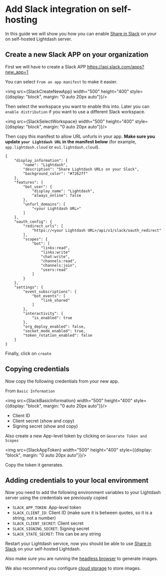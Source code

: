 

# Add Slack integration on self-hosting

In this guide we will show you how you can enable [Share in Slack](https://docs.lightdash.com/guides/sharing-in-slack) on your on self-hosted Lightdash server.

## Create a new Slack APP on your organization

First we will have to create a Slack APP https://api.slack.com/apps?new_app=1

You can select `From an app manifest` to make it easier. 

<img src={SlackCreateNewApp} width="500" height="400" style={{display: "block", margin: "0 auto 20px auto"}}/>

Then select the workspace you want to enable this into. Later you can `enable distribution` if you want to use a different Slack workspace.

<img src={SlackSelectWorkspace} width="500" height="400" style={{display: "block", margin: "0 auto 20px auto"}}/>

Then copy this manifest to allow URL unfurls in your app. **Make sure you update `your Lightdash URL` in the manifest below** (for example, `app.lightdash.cloud` or `eu1.lightdash.cloud`).

```
{
    "display_information": {
        "name": "Lightdash",
        "description": "Share Lightdash URLs on your Slack",
        "background_color": "#7262ff"
    },
    "features": {
        "bot_user": {
            "display_name": "Lightdash",
            "always_online": false
        },
        "unfurl_domains": [
            "<your Lightdash URL>"
        ]
    },
    "oauth_config": {
        "redirect_urls": [
            "https://<your Lightdash URL>/api/v1/slack/oauth_redirect"
        ],
        "scopes": {
            "bot": [
                "links:read",
                "links:write"
                "chat:write",
                "channels:read",
                "channels:join",
                "users:read"
            ]
        }
    },
    "settings": {
        "event_subscriptions": {
            "bot_events": [
                "link_shared"
            ]
        },
        "interactivity": {
            "is_enabled": true
        },
        "org_deploy_enabled": false,
        "socket_mode_enabled": true,
        "token_rotation_enabled": false
    }
}

```

Finally, click on `create` 

## Copying credentials 

Now copy the following credentials from your new app. 

From `Basic Information` 

<img src={SlackBasicInformation} width="500" height="400" style={{display: "block", margin: "0 auto 20px auto"}}/>

- Client ID
- Client secret (show and copy)
- Signing secret (show and copy)

Also create a new App-level token by clicking on `Generate Token and Scopes`

<img src={SlackAppToken} width="500" height="400" style={{display: "block", margin: "0 auto 20px auto"}}/>

Copy the token it generates. 

## Adding credentials to your local environment

Now you need to add the following environment variables to your Lightdash server using the credentials we previously copied

- `SLACK_APP_TOKEN`: App-level token 
- `SLACK_CLIENT_ID`: Client ID (make sure it is between quotes, so it is a string, not a number)
- `SLACK_CLIENT_SECRET`: Client secret
- `SLACK_SIGNING_SECRET`: Signing secret
- `SLACK_STATE_SECRET`: This can be any string

Restart your Lightdash service, now you should be able to use [Share in Slack](https://docs.lightdash.com/guides/sharing-in-slack) on your self-hosted Lightdash.

Also make sure you are running the [headless browser](https://docs.lightdash.com/guides/enable-headless-browser-selfhost) to generate images.

We also recommend you configure [cloud storage](https://docs.lightdash.com/guides/enable-cloud-storage) to store images.
